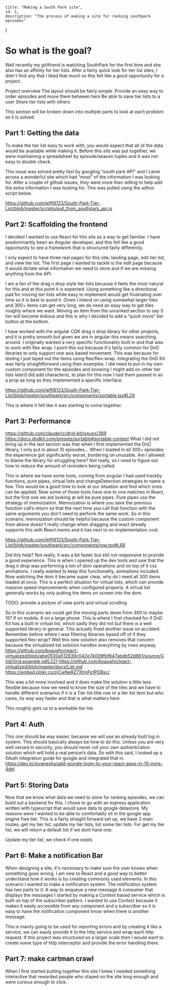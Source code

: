     title: "Making a South Park site",
    id: 1,
    description: "The process of making a site for ranking southpark episodes"
}

# So what is the goal?

Well recently my girlfriend is watching SouthPark for the first time and she also has an affinity for tier lists. After a fairly quick look for tier list sites, I didn't find any that I liked that much so this felt like a good opportunity for a project. 

Project overview
The layout should be fairly simple. Provide an easy way to order episodes and move them between tiers
Be able to save tier lists to a user
Share tier lists with others

This section will be broken down into multiple parts to look at each problem as it is solved.

## Part 1: Getting the data
To make the tier list easy to work with, you would expect that all of the data would be available while making it. Before this site was put together, we were maintaining a spreadsheet by episode/season tuples and it was not easy to double check.

This issue was solved pretty fast by googling “south park API” and I came across a wonderful site which had “most” of the information I was looking for. After a couple of github issues, they were more than willing to help add the extra information I was looking for. This was pulled using the adhoc script below.

https://github.com/jeffj6123/South-Park-Tier-List/blob/master/scripts/pull_from_southpark_api.js


## Part 2: Scaffolding the frontend
I decided I wanted to use React for this site as a way to get familiar. I have predominantly been an Angular developer, and this felt like a good opportunity to see a framework that is structured fairly differently.

I only expect to have three real pages for this site; landing page, edit tier list, and view tier list. The first page I wanted to tackle is the edit page because it would dictate what information we need to store and if we are missing anything from the API. 

I am a fan of the drag n drop style tier lists because it feels the most natural for this and at this point it is expected. Using something like a directional pad for moving tier lists while easy to implement would get frustrating over time so it is best to avoid it. Given I intend on using somewhat larger tiles and 300+ items can get very long, we do need an easy way to get tiles roughly where we want. Moving an item from the unranked section to say S tier will become tedious and this is why I decided to add a “quick move” tier button at the bottom.

I have worked with the angular CDK drag n drop library for other projects, and it is pretty smooth but given we are in angular this means searching around. I originally wanted a very specific functionality built in and that was to work with flex wrap. I point this out because it's fairly common for DnD libraries to only support one axis based movement. This was because for testing I just layed out the items using flex/flex-wrap. Integrating the DnD Kit was fairly straightforward using their examples. I did need to put in my own custom component for the episodes and knowing I might add on other tier lists later(I did add characters), to plan for this now I had them passed in as a prop as long as they implemented a specific interface.

https://github.com/jeffj6123/South-Park-Tier-List/blob/master/southpark/src/components/sortable.tsx#L29 

This is where it felt like it was starting to come together.

## Part 3: Performance
https://github.com/clauderic/dnd-kit/issues/389
https://docs.dndkit.com/presets/sortable#sortable-context
What I did not bring up in the last section was that when I first implemented the DnD library, I only put in about 10 episodes… When I loaded in all 300+ episodes the experience got significantly worse, bordering on unusable. Am I allowed to blame the library for struggling here? Not really, so I need to figure out how to reduce the amount of rerenders being called. 

This is where we have some tools, coming from angular I had used trackby functions, pure pipes, virtual lists and changeDetection strategies to name a few. This would be a good time to look at our situation and find which ones can be applied. Now some of those tools have one to one matches in React, but the first one we are looking at will be pure pipes. Pure pipes use the strategy of memoization. Memoization is where you save the previous function call’s return so that the next time you call that function with the same arguments you don't need to perform the same work. So in this scenario, memoization should be helpful because the custom component from above doesn't really change when dragging and react already supports this with React.memo and it has next to no implementation cost.

https://github.com/jeffj6123/South-Park-Tier-List/blob/master/southpark/src/components/row.tsx#L68

Did this help? Not really, it was a bit faster but still not responsive to provide a good experience. This is when I opened up the dev tools and saw that the drag n drop was performing a ton of dom operations and on top of it css animations. I really wanted to keep this functionality, animations included. Now watching the dom it became super clear, why do I need all 300 items loaded at once. This is a perfect situation for virtual lists, which can provide massive speed improvements when configured properly. A virtual list generally works by only putting the items on screen into the dom.

TODO: provide a picture of view ports and virtual scrolling

 So in this scenario we could get the moving parts down from 300 to maybe 15? If on mobile, 6 on a large phone. This is where I first checked for if DnD Kit has a built in virtual list, which sadly they did not but there is a well supported library in general. This actually fixed another issue on accident. Remember before where I was filtering libraries based off of if they supported flex-wrap? Well this new solution also removes that concern because the virtualized list solution handles everything by rows anyway.
https://github.com/bvaughn/react-virtualized/blob/abe0530a512639c042e74009fbf647abdb52d661/source/Grid/Grid.example.js#L221
https://github.com/bvaughn/react-virtualized/blob/master/docs/List.md
https://embed.plnkr.co/zjCwNeRZ7XtmFp1PDBsc/


This was a bit more involved and it does make the solution a little less flexible because now we need to know the size of the tiles and we have to handle different scenarios if it is a Tier list title row or a tier list item but who cares, its way way faster and that is what matters here.

This roughly gets us to a workable tier list.

## Part 4: Auth
This one should be way easier, because we will use an already built log in system. This should basically always be how to do this. Unless you are very well versed in security, you should never roll your own authentication solution which will hold a real person’s data. So with this said, I looked up a 0Auth integration guide for google and integrated that in. 
https://dev.to/sivaneshs/add-google-login-to-your-react-apps-in-10-mins-4del


## Part 5: Storing Data
Now that we know what data we need to store for ranking episodes, we can build out a backend for this. I chose to go with an express application written with typescript that would save data to google datastore. My reasons were I wanted to be able to comfortably sit in the google app engine free tier. This is a fairly straight forward set up, we have 3 main routes; get my tier list, update my tier lists, list some tier lists. For get my tier list, we will return a default list if we dont have one.

Update my tier list, we check if one exists

## Part 6: Make a notification Bar
When designing a site, it's necessary to make sure the user knows when something goes wrong. I am new to React and a good way to better understand how it works is by creating commonly used elements. In this scenario I wanted to make a notification system. The notification system has two parts to it.
A way to enqueue a new message
A consumer that displays the messages
I started by making a Context based service which is built on top of the subscriber pattern. I wanted to use Context because it makes it easily accessible from any component and a subscriber so it is easy to have the notification component know when there is another message.

This is mainly going to be used for reporting errors and by creating it like a service, we can easily provide it to the http service and wrap each http request. If this project was structured on a larger scale then I would want to create some type of http interceptor and provide the error handling there.

## Part 7: make cartman crawl

When I first started putting together this site I knew I needed something interactive that rewarded people who stayed on the site long enough and were curious enough to click.
